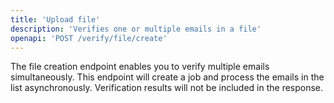 ```yaml
---
title: 'Upload file'
description: 'Verifies one or multiple emails in a file'
openapi: 'POST /verify/file/create'
---
```


The file creation endpoint enables you to verify multiple emails simultaneously. This endpoint will create a job and process the emails in the list asynchronously. Verification results will not be included in the response.
